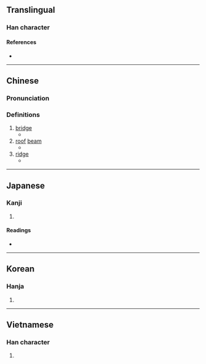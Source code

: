 {{also|梁}}
{{character info/new}}
==Translingual==

===Han character===
{{Han char|rn=75|rad=木|as=11|sn=15|four=47994|canj=DEID|ids=⿰木梁}}

====References====
* {{Han ref|kx=0549.280|dkj=15427|dj=0937.220|hdz=21284.090|uh=6A11|ud=27153|bh=BCD9|bd=48345}}

----

==Chinese==
{{zh-forms|s=梁|t2=梁|alt=鿄,𣸑,渿,𣹷,𨎛-“bridge for vehicles”}}

===Pronunciation===
{{zh-pron
|m=liáng
|c=loeng4
|h=pfs=liòng
|md=liòng
|mn=xm,qz,tp,kh,lk,sx,yl,km,mg,hc,tc:niû/zz,tn:niô͘/xm,qz,tw:liông/zz:liâng
|mn_note=niû/niô͘ - vernacular; liông/liâng - literary
|mn-t=niên5/nion5/liang5
|mn-t_note=niên5, nion5 - vernacular (niên5 - Chaozhou); liang5 - literary
|w=3lian
|mc=y
|oc=y
|cat=n
}}

===Definitions===
{{zh-hanzi}}

# [[bridge]]
#* {{zh-x|橋樑|bridge}}
# [[roof]] [[beam]]
#* {{zh-x|棟樑|ridgepole, pillar, anchor, mainstay}}
# [[ridge]]
#* {{zh-x|鼻樑|bridge (of a nose)}}

----

==Japanese==

===Kanji===
{{ja-kanji|grade=|rs=木11}}

# {{defn|lang=ja|sort=木11}}

====Readings====
* {{ja-readings|on=[[りょう]] (ryō)|kun=[[はし]] (hashi), [[はり]] (hari), [[やな]] (yana)}}

----

==Korean==

===Hanja===
{{ko-hanja|hangeul=[[량]]>[[양]], [[회]]|eumhun=|rv=ryang>yang, hoe|mr=ryang>yang, hoe|y=lyang>yang, hoy}}

# {{defn|lang=ko|sort=木11}}

----

==Vietnamese==

===Han character===
{{vi-hantu|[[rường]], [[lương]], [[sườn]], [[giường]], [[thông]]|rs=木11}}

# {{defn|lang=vi|sort=木11}}